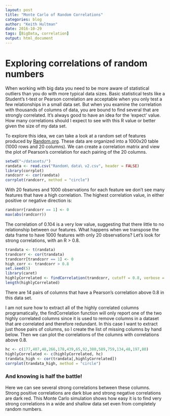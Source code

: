 ```yaml
---
layout: post
title: "Monte Carlo of Random Correlations"
categories: blog
author: "Keith Hultman"
date: 2016-10-29
tags: [BigData, correlation]
output: html_document
---
```


# Exploring correlations of random numbers

When working with big data you need to be more aware of statistical outliers than you do with more typical data sizes. Basic statistical tests like a Student's t-test or Pearson correlation are acceptable when you only test a few relationships in a small data set. But when you examine the correlation with thousands of columns of data, you are bound to find several that are strongly correlated. It's always good to have an idea for the 'expect' value. How many correlations should I expect to see with this R value or better given the size of my data set.

To explore this idea, we can take a look at a random set of features produced by [Random.org](http://www.random.org). These data are organized into a 1000x20 table (1000 rows and 20 columns). We can create a correlation matrix and view the plot of Pearson's correlation for each pairing of the 20 columns. 

```r
setwd("~/datasets/")
randata <- read.csv("Random\ data\ v2.csv", header = FALSE)
library(corrplot)
randcorr <- cor(randata)
corrplot(randcorr, method = "circle")
```

With 20 features and 1000 observations for each feature we don't see many features that have a high correlation. The highest correlation value, in either positive or negative direction is:

```r
randcorr[randcorr == 1] <- 0
max(abs(randcorr))
```
The correlation of 0.104 is a very low value, suggesting that there little to no relationship between our features. What happens when we transpose the data frame to have 1000 features with only 20 observations? Let's look for strong correlations, with an R > 0.8.

```r
trandata <- t(randata)
trandcorr <- cor(trandata)
trandcorr[trandcorr == 1] <- 0 
high_corr <- trandcorr > 0.8
set.seed(5)
library(caret)
highlyCorrelated <- findCorrelation(trandcorr, cutoff = 0.8, verbose = TRUE)
length(highlyCorrelated)
```
There are 14 pairs of columns that have a Pearson's correlation above 0.8 in this data set. 

I am not sure how to extract all of the highly correlated columns programatically, the findCorrelation function will only report one of the two highly correlated columns since it is used to remove columns in a dataset that are correlated and therefore redundant. In this case I want to extract just those pairs of columns, so I create the list of missing columns by hand below. Then we can plot the correlations of the columns with correlations above 0.8.

```r
hc <- c(177,407,48,266,178,439,65,92,380,589,759,134,48,197,80)
highlyCorrelated <- c(highlyCorrelated, hc)
trandata_high <- cor(trandata[,highlyCorrelated])
corrplot(trandata_high, method = "circle")
```

### And knowing is half the battle!
Here we can see several strong correlations between these columns. Strong positive correlations are dark blue and strong negative correlations are dark red. This Monte Carlo simulation shows how easy it is to find very strong correlations in a wide and shallow data set even from completely random numbers. 